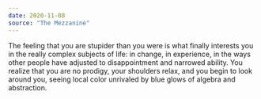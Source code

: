 ```yaml
---
date: 2020-11-08
source: "The Mezzanine"
---
```


The feeling that you are stupider than you were is what finally interests you in the really complex subjects of life: in change, in experience, in the ways other people have adjusted to disappointment and narrowed ability. You realize that you are no prodigy, your shoulders relax, and you begin to look around you, seeing local color unrivaled by blue glows of algebra and abstraction.


